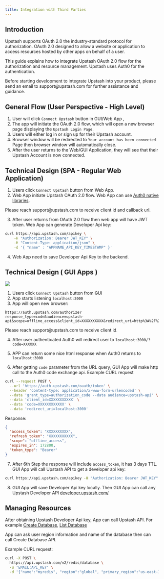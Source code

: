 ```yaml
---
title: Integration with Third Parties
---
```


## Introduction

Upstash supports OAuth 2.0 the industry-standard protocol for authorization.
OAuth 2.0 designed to allow a website or application to access resources hosted
by other apps on behalf of a user.

This guide explains how to integrate Upstash OAuth 2.0 flow for the
authorization and resource management. Upstash uses Auth0 for the
authentication.

<Info>
Before starting development to integrate Upstash into your product, please send an email to support@upstash.com for further assistance and guidance.
</Info>

## General Flow (User Perspective - High Level)

1. User will click `Connect Upstash` button in GUI/Web App ,
2. The app will initiate the OAuth 2.0 flow, which will open a new browser page
   displaying the `Upstash Login Page`.
3. Users will either log in or sign up for their Upstash account.
4. Browser window will be redirected to `Your account has been connected` Page
   then browser window will automatically close.
5. After the user returns to the Web/GUI Application, they will see that their
   Upstash Account is now connected.

## Technical Design (SPA - Regular Web Application)

1. Users click `Connect Upstash` button from Web App.
2. Web App initiate Upstash OAuth 2.0 flow. Web App can use
   [Auth0 native libraries](https://auth0.com/docs/libraries).

<Note>
Please reach support@upstash.com to receive client id and callback url.
</Note>

3. After user returns from OAuth 2.0 flow then web app will have JWT token. Web
   App can generate Developer Api key:

```bash
curl https://api.upstash.com/apikey \
    -H "Authorization: Bearer JWT_KEY" \
    -H "Content-Type: application/json" \
    -d '{ "name" : "APPNAME_API_KEY_TIMESTAMP" }'
```

4. Web App need to save Developer Api Key to the backend.

## Technical Design ( GUI Apps )

<Frame><img src="/img/integration/oauth2-integration.jpg"  /></Frame>

1. Users click `Connect Upstash` button from GUI
2. App starts listening `localhost:3000`
3. App will open new browser:

```
https://auth.upstash.com/authorize?response_type=code&audience=upstash-api&scope=offline_access&client_id=XXXXXXXXXX&redirect_uri=http%3A%2F%2Flocalhost:3000
```

<Note>
Please reach support@upstash.com to receive client id.
</Note>

4. After user authenticated Auth0 will redirect user to
   `localhost:3000/?code=XXXXXX`
5. APP can return some nice html response when Auth0 returns to `localhost:3000`

6. After getting `code` parameter from the URL query, GUI App will make http
   call to the Auth0 code exchange api. Example CURL request

```bash
curl --request POST \
  --url 'https://auth.upstash.com/oauth/token' \
  --header 'content-type: application/x-www-form-urlencoded' \
  --data 'grant_type=authorization_code --data audience=upstash-api' \
  --data 'client_id=XXXXXXXXXXX' \
  --data 'code=XXXXXXXXXXXX' \
  --data 'redirect_uri=localhost:3000'
```

Response:

```json
{
  "access_token": "XXXXXXXXXX",
  "refresh_token": "XXXXXXXXXXX",
  "scope": "offline_access",
  "expires_in": 172800,
  "token_type": "Bearer"
}
```

7. After 6th Step the response will include `access_token`, it has 3 days TTL.
   GUI App will call Upstash API to get a developer api key:

```bash
curl https://api.upstash.com/apikey -H "Authorization: Bearer JWT_KEY" -d '{ "name" : "APPNAME_API_KEY_TIMESTAMP" }'
```

8. GUI App will save Developer Api key locally. Then GUI App can call any
   Upstash Developer API [developer.upstash.com/](http://developer.upstash.com/)

## Managing Resources

After obtaining Upstash Developer Api key, App can call Upstash API. For example
[Create Database](https://developer.upstash.com/#create-database-global),
[List Database](https://developer.upstash.com/#list-databases)

App can ask user region information and name of the database then can call
Create Database API.

Example CURL request:

```bash
curl -X POST \
  https://api.upstash.com/v2/redis/database \
  -u 'EMAIL:API_KEY' \
  -d '{"name":"myredis", "region":"global", "primary_region":"us-east-1", "read_regions":["us-west-1","us-west-2"], "tls": true}'
```
